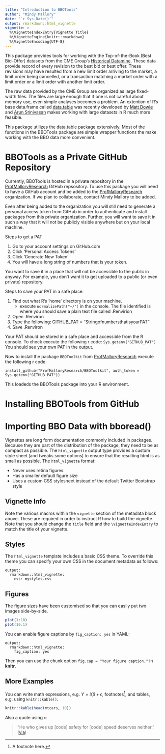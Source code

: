 ```yaml
---
title: "Introduction to BBOTools"
author: "Mindy Mallory"
date: "`r Sys.Date()`"
output: rmarkdown::html_vignette
vignette: >
  %\VignetteIndexEntry{Vignette Title}
  %\VignetteEngine{knitr::rmarkdown}
  %\VignetteEncoding{UTF-8}
---
```


This package provides tools for working with the Top-of-the-Book (Best Bid-Offer) datasets from the CME Group's [Historical Datamine](http://www.cmegroup.com/market-data/datamine-historical-data.html#topOfBookBbo). These data provide record of every revision to the best bid or best offer. These revisions may have resulted from a new limit order arriving to the market, a limit order being cancelled, or a transaction matching a market order with a limit order or a limit order with another limit order. 

The raw data provided by the CME Group are organized as large fixed-width files. The files are large enough that if one is not careful about memory use, even simple analyses becomes a problem. An extention of R's base data.frame called [data.table](https://github.com/Rdatatable/data.table/wiki) was recently developed by [Matt Dowle](https://github.com/mattdowle) and [Arun Srinivasan](https://github.com/arunsrinivasan) makes working with large datasets in R much more feasible. 

This package utilizes the data.table package extensively. Most of the functions in the BBOTools package are simple wrapper functions the make working with the BBO data more convenient. 

# BBOTools as a Private GitHub Repository

Currently, BBOTools is hosted in a private repository in the [ProfMalloryResearch](https://github.com/ProfMalloryResearch) GitHub repsository. To use this package you will need to have a GitHub account and be added to the [ProfMalloryResearch](https://github.com/ProfMalloryResearch) organization. If we plan to collaborate, contact Mindy Mallory to be added.  

Even after being added to the organization you will still need to generate a personal access token from GitHub in order to authenticate and install packages from this private organization. Further, you will want to save it in such a way that it will not be publicly visible anywhere but on your local machine.  

Steps to get a PAT

1. Go to your account settings on GitHub.com
2. Click 'Personal Access Tokens'
3. Click 'Generate New Token'
4. You will have a long string of numbers that is your token. 

You want to save it in a place that will not be accessible to the public in anyway. For example, you don't want it to get uploaded to a public (or even private) repository. 

Steps to save your PAT in a safe place. 

1. Find out what R's 'home' directory is on your machine. 
    + execute `normalizePath("~/")` in the console. The file identified is where you should save a plain text file called .Renvirion
2. Open .Renviron
3. Type the following: GITHUB_PAT = "StringofnumbersthatisyourPAT"
4. Save .Renviron

Your PAT should be stored in a safe place and accessible from the R console. To check execute the following r code:
`Sys.getenv("GITHUB_PAT")`
You should see your own PAT in the output. 

Now to install the package `BBOToolkit` from [ProfMalloryResearch](https://github.com/ProfMalloryResearch) execute the following r code:

`install_github("ProfMalloryResearch/BBOToolkit", auth_token = Sys.getenv("GITHUB_PAT")) `

This loadeds the BBOTools package into your R environment. 

# Installing BBOTools from GitHub


# Importing BBO Data with bboread()



Vignettes are long form documentation commonly included in packages. Because they are part of the distribution of the package, they need to be as compact as possible. The `html_vignette` output type provides a custom style sheet (and tweaks some options) to ensure that the resulting html is as small as possible. The `html_vignette` format:

- Never uses retina figures
- Has a smaller default figure size
- Uses a custom CSS stylesheet instead of the default Twitter Bootstrap style

## Vignette Info

Note the various macros within the `vignette` section of the metadata block above. These are required in order to instruct R how to build the vignette. Note that you should change the `title` field and the `\VignetteIndexEntry` to match the title of your vignette.

## Styles

The `html_vignette` template includes a basic CSS theme. To override this theme you can specify your own CSS in the document metadata as follows:

    output: 
      rmarkdown::html_vignette:
        css: mystyles.css

## Figures

The figure sizes have been customised so that you can easily put two images side-by-side. 

```r
plot(1:10)
plot(10:1)
```

You can enable figure captions by `fig_caption: yes` in YAML:

    output:
      rmarkdown::html_vignette:
        fig_caption: yes

Then you can use the chunk option `fig.cap = "Your figure caption."` in **knitr**.

## More Examples

You can write math expressions, e.g. $Y = X\beta + \epsilon$, footnotes^[A footnote here.], and tables, e.g. using `knitr::kable()`.

```r
knitr::kable(head(mtcars, 10))
```

Also a quote using `>`:

> "He who gives up [code] safety for [code] speed deserves neither."
([via](https://twitter.com/hadleywickham/status/504368538874703872))

